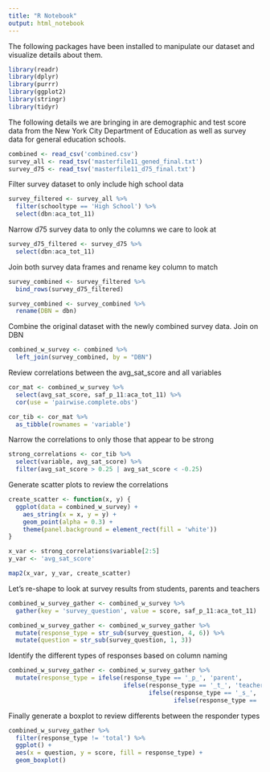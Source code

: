 ```yaml
---
title: "R Notebook"
output: html_notebook
---
```


The following packages have been installed to manipulate our dataset and visualize details about them.

```r
library(readr)
library(dplyr)
library(purrr)
library(ggplot2)
library(stringr)
library(tidyr)
```

The following details we are bringing in are demographic and test score data from the New York City Department of Education as well as survey data for general education schools.

```r
combined <- read_csv('combined.csv')
survey_all <- read_tsv('masterfile11_gened_final.txt')
survey_d75 <- read_tsv('masterfile11_d75_final.txt')
```

Filter survey dataset to only include high school data

```r
survey_filtered <- survey_all %>%
  filter(schooltype == 'High School') %>%
  select(dbn:aca_tot_11)
```

Narrow d75 survey data to only the columns we care to look at

```r
survey_d75_filtered <- survey_d75 %>%
  select(dbn:aca_tot_11)
```

Join both survey data frames and rename key column to match

```r
survey_combined <- survey_filtered %>%
  bind_rows(survey_d75_filtered)
```
```r
survey_combined <- survey_combined %>%
  rename(DBN = dbn)
```

Combine the original dataset with the newly combined survey data. Join on DBN

```r
combined_w_survey <- combined %>%
  left_join(survey_combined, by = "DBN")
```

Review correlations between the avg_sat_score and all variables

```r
cor_mat <- combined_w_survey %>%
  select(avg_sat_score, saf_p_11:aca_tot_11) %>%
  cor(use = 'pairwise.complete.obs')

cor_tib <- cor_mat %>%
  as_tibble(rownames = 'variable')
```

Narrow the correlations to only those that appear to be strong

```r
strong_correlations <- cor_tib %>%
  select(variable, avg_sat_score) %>%
  filter(avg_sat_score > 0.25 | avg_sat_score < -0.25)
```

Generate scatter plots to review the correlations

```r
create_scatter <- function(x, y) {
  ggplot(data = combined_w_survey) +
    aes_string(x = x, y = y) +
    geom_point(alpha = 0.3) +
    theme(panel.background = element_rect(fill = 'white'))
}

x_var <- strong_correlations$variable[2:5]
y_var <- 'avg_sat_score'

map2(x_var, y_var, create_scatter)
```

Let's re-shape to look at survey results from students, parents and teachers

```r
combined_w_survey_gather <- combined_w_survey %>%
  gather(key = 'survey_question', value = score, saf_p_11:aca_tot_11)
```

```r
combined_w_survey_gather <- combined_w_survey_gather %>%
  mutate(response_type = str_sub(survey_question, 4, 6)) %>%
  mutate(question = str_sub(survey_question, 1, 3))
```

Identify the different types of responses based on column naming

```r
combined_w_survey_gather <- combined_w_survey_gather %>%
  mutate(response_type = ifelse(response_type == '_p_', 'parent',
                                ifelse(response_type == '_t_', 'teacher',
                                       ifelse(response_type == '_s_', 'student',
                                              ifelse(response_type == '_to', 'total', 'NA')))))
```

Finally generate a boxplot to review differents between the responder types

```r
combined_w_survey_gather %>%
  filter(response_type != 'total') %>%
  ggplot() +
  aes(x = question, y = score, fill = response_type) +
  geom_boxplot()
```

